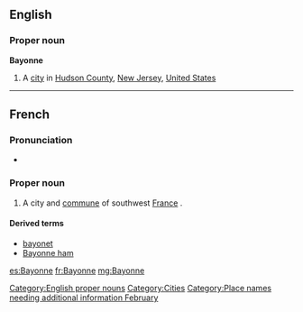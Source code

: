 ==English==
{{placename/box}}

===Proper noun===
{{wikipedia}}
'''Bayonne'''

# A [[city]] in [[Hudson County]], [[New Jersey]], [[United States]]

[[Category:English proper nouns]]

----

==French==
{{placename/box}}

===Pronunciation===
* {{audio|Fr-Paris--Bayonne.ogg|Audio (Paris)}}

===Proper noun===
{{infl|fr|proper noun}}

# A city and [[commune]] of southwest [[France]] .

====Derived terms====
* [[bayonet]]
* [[Bayonne ham]]

[[Category:Cities]]
[[Category:Place names needing additional information February]]

[[es:Bayonne]]
[[fr:Bayonne]]
[[mg:Bayonne]]